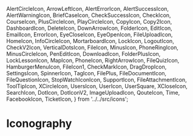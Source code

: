 
  AlertCircleIcon,
  ArrowLeftIcon,
  AlertErrorIcon,
  AlertSuccessIcon,
  AlertWarningIcon,
  BriefCaseIcon,
  CheckSuccessIcon,
  CheckIcon,
  CourseIcon,
  PlusCircleIcon,
  PlayCircleIcon,
  CopyIcon,
  Copy2Icon,
  DashboardIcon,
  DeleteIcon,
  DownArrowIcon,
  FolderIcon,
  EditIcon,
  EmailIcon,
  ErrorIcon,
  EyeCloseIcon,
  EyeOpenIcon,
  FileUploadIcon,
  HomeIcon,
  InfoCircleIcon,
  MortarboardIcon,
  LockIcon,
  LogoutIcon,
  CheckV2Icon,
  VerticalDotsIcon,
  FileIcon,
  MinusIcon,
  PhoneRingIcon,
  MinusCircleIcon,
  PenEditIcon,
  DownloadIcon,
  FolderPlusIcon,
  LockLessonIcon,
  MapIcon,
  PhoneIcon,
  RightArrowIcon,
  FileQuizIcon,
  HamburgerMenuIcon,
  FileIcon1,
  CheckMarkIcon,
  DragDropIcon,
  SettingsIcon,
  SpinnerIcon,
  TagIcon,
  FilePlus,
  FileDocumentIcon,
  FileQuestionIcon,
  StopWatchIconIcon,
  SupportIcon,
  FileAttachmentIcon,
  ToolTipIcon,
  XCircleIcon,
  UsersIcon,
  UserIcon,
  UserSquare,
  XCloseIcon,
  SearchIcon,
  DotIcon,
  DotIconV2,
  ImageUploadIcon,
  QouteIcon,
  Time,
  FacebookIcon,
  TicketIcon,
} from '../../src/icons';

<Meta title="Iconography" />

# Iconography

<IconGallery>
  <IconItem name="Alert">
    <AlertCircleIcon />
  </IconItem>
  <IconItem name="Alert Error">
    <AlertErrorIcon />
  </IconItem>
  <IconItem name="Arrow left">
    <ArrowLeftIcon />
  </IconItem>
  <IconItem name="Alert Warning">
    <AlertWarningIcon />
  </IconItem>
  <IconItem name="Alert success">
    <AlertSuccessIcon />
  </IconItem>
  <IconItem name="BriefCase">
    <BriefCaseIcon />
  </IconItem>
  <IconItem name="Check">
    <CheckIcon />
  </IconItem>
  <IconItem name="Check Mark Icon">
    <CheckMarkIcon />
  </IconItem>
  <IconItem name="File Quiz Icon">
    <FileQuizIcon />
  </IconItem>
  <IconItem name="Check success">
    <CheckSuccessIcon />
  </IconItem>
  <IconItem name="Course">
    <CourseIcon />
  </IconItem>
  <IconItem name="Copy">
    <CopyIcon />
  </IconItem>
  <IconItem name="Copy2">
    <Copy2Icon />
  </IconItem>
  <IconItem name="Dashboard">
    <DashboardIcon />
  </IconItem>
  <IconItem name="Delete">
    <DeleteIcon />
  </IconItem>
  <IconItem name="Down Arrow">
    <DownArrowIcon />
  </IconItem>
  <IconItem name="Hamburger Menu">
    <HamburgerMenuIcon />
  </IconItem>
  <IconItem name="Edit">
    <EditIcon />
  </IconItem>
  <IconItem name="Email">
    <EmailIcon />
  </IconItem>
  <IconItem name="Error">
    <ErrorIcon />
  </IconItem>
  <IconItem name="Eye Close">
    <EyeCloseIcon />
  </IconItem>
  <IconItem name="Eye Open">
    <EyeOpenIcon />
  </IconItem>
  <IconItem name="File Upload">
    <FileUploadIcon />
  </IconItem>
  <IconItem name="Folder">
    <FolderIcon />
  </IconItem>
  <IconItem name="File Question">
    <FileQuestionIcon />
  </IconItem>
  <IconItem name="File">
    <FileIcon />
  </IconItem>
  <IconItem name="File Attachment">
    <FileAttachmentIcon />
  </IconItem>
  <IconItem name="X Circle Icon">
    <XCircleIcon />
  </IconItem>
  <IconItem name="Vertical Dots">
    <VerticalDotsIcon />
  </IconItem>
  <IconItem name="Folder Plus">
    <FolderPlusIcon />
  </IconItem>
  <IconItem name="File Icon 01">
    <FileIcon1 />
  </IconItem>
  <IconItem name="Home">
    <HomeIcon />
  </IconItem>
  <IconItem name="Info Circle">
    <InfoCircleIcon />
  </IconItem>
  <IconItem name="Drag and Drop">
    <DragDropIcon />
  </IconItem>
  <IconItem name="Mortarboard">
    <MortarboardIcon />
  </IconItem>
  <IconItem name="User Square">
    <UserSquare />
  </IconItem>
  <IconItem name="Lock">
    <LockIcon />
  </IconItem>
  <IconItem name="Logout">
    <LogoutIcon />
  </IconItem>
  <IconItem name="Minus">
    <MinusIcon />
  </IconItem>
  <IconItem name="File plus">
    <FilePlus />
  </IconItem>
  <IconItem name="MinusCircleIcon">
    <MinusCircleIcon />
  </IconItem>
  <IconItem name="Map">
    <MapIcon />
  </IconItem>
  <IconItem name="Phone">
    <PhoneIcon />
  </IconItem>
  <IconItem name="Plus Circle Icon">
    <PlusCircleIcon />
  </IconItem>
  <IconItem name="Play Circle Icon">
    <PlayCircleIcon />
  </IconItem>
  <IconItem name="Right Arrow">
    <RightArrowIcon />
  </IconItem>
  <IconItem name="Settings">
    <SettingsIcon />
  </IconItem>
  <IconItem name="Spinner">
    <SpinnerIcon />
  </IconItem>
  <IconItem name="Stop Watch">
    <StopWatchIconIcon />
  </IconItem>
  <IconItem name="Support">
    <SupportIcon />
  </IconItem>
  <IconItem name="Tool Tip">
    <ToolTipIcon />
  </IconItem>
  <IconItem name="Tag">
    <TagIcon />
  </IconItem>
  <IconItem name="Users">
    <UsersIcon />
  </IconItem>
  <IconItem name="User">
    <UserIcon />
  </IconItem>
  <IconItem name="X Close">
    <XCloseIcon />
  </IconItem>
  <IconItem name="Search">
    <SearchIcon />
  </IconItem>
  <IconItem name="Dot">
    <DotIcon />
  </IconItem>
  <IconItem name="Dot V2">
    <DotIconV2 />
  </IconItem>
  <IconItem name="File Document">
    <FileDocumentIcon />
  </IconItem>
  <IconItem name="Image upload">
    <ImageUploadIcon />
  </IconItem>
  <IconItem name="Time">
    <Time />
  </IconItem>
  <IconItem name="Facebook">
    <FacebookIcon />
  </IconItem>
  <IconItem name="Lock Lesson">
    <LockLessonIcon />
  </IconItem>
  <IconItem name="CheckV2Icon">
    <CheckV2Icon />
  </IconItem>
  <IconItem name="QouteIcon">
    <QouteIcon />
  </IconItem>
  <IconItem name="Phone Ring">
    <PhoneRingIcon />
  </IconItem>
  <IconItem name="Pen Edit">
    <PenEditIcon />
  </IconItem>
  <IconItem name="Download">
    <DownloadIcon />
  </IconItem>
  <IconItem name="Ticket">
    <TicketIcon />
  </IconItem>
</IconGallery>
